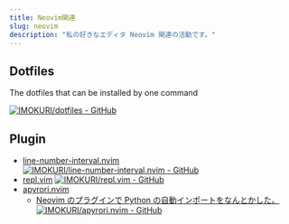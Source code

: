 ```yaml
---
title: Neovim関連
slug: neovim
description: "私の好きなエディタ Neovim 関連の活動です。"
---
```


## Dotfiles

The dotfiles that can be installed by one command

[![IMOKURI/dotfiles - GitHub](https://gh-card.dev/repos/IMOKURI/dotfiles.svg?fullname)](https://github.com/IMOKURI/dotfiles)

## Plugin

- [line-number-interval.nvim](https://github.com/IMOKURI/line-number-interval.nvim)
  [![IMOKURI/line-number-interval.nvim - GitHub](https://gh-card.dev/repos/IMOKURI/line-number-interval.nvim.svg?fullname)](https://github.com/IMOKURI/line-number-interval.nvim)
- [repl.vim](https://github.com/IMOKURI/repl.vim)
  [![IMOKURI/repl.vim - GitHub](https://gh-card.dev/repos/IMOKURI/repl.vim.svg?fullname)](https://github.com/IMOKURI/repl.vim)
- [apyrori.nvim](https://github.com/IMOKURI/apyrori.nvim)
    - [Neovim のプラグインで Python の自動インポートをなんとかした。](/blog/2022/05/neovim-plugin-python-auto-import/)
      [![IMOKURI/apyrori.nvim - GitHub](https://gh-card.dev/repos/IMOKURI/apyrori.nvim.svg?fullname)](https://github.com/IMOKURI/apyrori.nvim)
